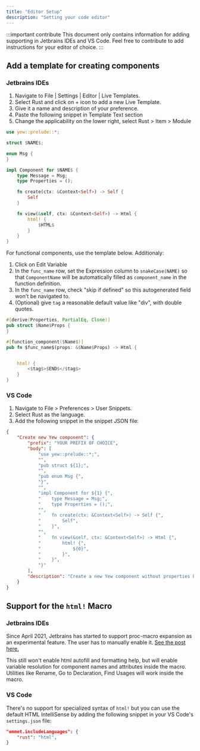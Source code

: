 ```yaml
---
title: "Editor Setup"
description: "Setting your code editor"
---
```


:::important contribute
This document only contains information for adding supporting in Jetbrains IDEs and VS Code.
Feel free to contribute to add instructions for your editor of choice.
:::

## Add a template for creating components

### Jetbrains IDEs

1. Navigate to File | Settings | Editor | Live Templates.
2. Select Rust and click on + icon to add a new Live Template.
3. Give it a name and description of your preference.
4. Paste the following snippet in Template Text section
5. Change the applicability on the lower right, select Rust > Item > Module
```rust ,ignore
use yew::prelude::*;

struct $NAME$;

enum Msg {
}

impl Component for $NAME$ {
    type Message = Msg;
    type Properties = ();

    fn create(ctx: &Context<Self>) -> Self {
        Self
    }

    fn view(&self, ctx: &Context<Self>) -> Html {
        html! {
            $HTML$
        }
    }
}
```

For functional components, use the template below. Additionaly:

1. Click on Edit Variable
2. In the `func_name` row, set the Expression column to `snakeCase(NAME)` so that `ComponentName` will be automatically
filled as `component_name`
in the function definition.
3. In the `func_name` row, check "skip if defined" so this autogenerated field won't be navigated to.
4. (Optional) give `tag` a reasonable default value like "div", with double quotes.

```rust ,ignore
#[derive(Properties, PartialEq, Clone)]
pub struct $Name$Props {
}

#[function_component($Name$)]
pub fn $func_name$(props: &$Name$Props) -> Html {


    html! {
        <$tag$>$END$</$tag$>
    }
}
```



### VS Code

1. Navigate to File > Preferences > User Snippets.
2. Select Rust as the language.
3. Add the following snippet in the snippet JSON file:

```json
{
	"Create new Yew component": {
		"prefix": "YOUR PREFIX OF CHOICE",
		"body": [
			"use yew::prelude::*;",
			"",
			"pub struct ${1};",
			"",
			"pub enum Msg {",
			"}",
			"",
			"impl Component for ${1} {",
			"    type Message = Msg;",
			"    type Properties = ();",
			"",
			"    fn create(ctx: &Context<Self>) -> Self {",
			"        Self",
			"    }",
			"",
			"    fn view(&self, ctx: &Context<Self>) -> Html {",
			"        html! {",
			"            ${0}",
			"        }",
			"    }",
			"}"
		],
		"description": "Create a new Yew component without properties but with a message enum"
	}
}

```

## Support for the `html!` Macro

### Jetbrains IDEs

Since April 2021, Jetbrains has started to support proc-macro expansion as an experimental feature.
The user has to manually enable it.
[See the post here.](https://blog.jetbrains.com/rust/2021/04/08/intellij-rust-updates-for-2021-1/#proc-macros)

This still won't enable html autofill and formatting help, but will enable variable resolution for
component names and attributes inside the macro.
Utilities like Rename, Go to Declaration, Find Usages will work inside the macro.

### VS Code

There's no support for specialized syntax of `html!` but you can use the default HTML IntelliSense by adding the following snippet in your VS Code's `settings.json` file:

```json
"emmet.includeLanguages": {
    "rust": "html",
}
```
